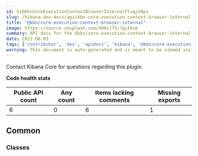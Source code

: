 ```yaml
---
id: kibKbnCoreExecutionContextBrowserInternalPluginApi
slug: /kibana-dev-docs/api/kbn-core-execution-context-browser-internal
title: "@kbn/core-execution-context-browser-internal"
image: https://source.unsplash.com/400x175/?github
summary: API docs for the @kbn/core-execution-context-browser-internal plugin
date: 2022-08-03
tags: ['contributor', 'dev', 'apidocs', 'kibana', '@kbn/core-execution-context-browser-internal']
warning: This document is auto-generated and is meant to be viewed inside our experimental, new docs system. Reach out in #docs-engineering for more info.
---
```




Contact Kibana Core for questions regarding this plugin.

**Code health stats**

| Public API count  | Any count | Items lacking comments | Missing exports |
|-------------------|-----------|------------------------|-----------------|
| 6 | 0 | 6 | 1 |

## Common

### Classes
<DocDefinitionList data={kbnCoreExecutionContextBrowserInternalObj.common.classes}/>

